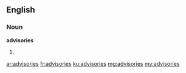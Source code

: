 ==English==

===Noun===
'''advisories'''
# {{plural of|advisory}}

[[ar:advisories]]
[[fr:advisories]]
[[ku:advisories]]
[[mg:advisories]]
[[my:advisories]]